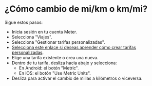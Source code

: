 # ¿Cómo cambio de mi/km o km/mi?

Sigue estos pasos:

* Inicia sesión en tu cuenta Meter.
* Selecciona "Viajes".
* Selecciona "Gestionar tarifas personalizadas".
* [Selecciona este enlace si deseas aprender cómo crear tarifas personalizadas](https://help.meterapp.co/es-ES/help/pro-features/custom_fares).
* Elige una tarifa existente o crea una nueva.
* Dentro de tu tarifa, desliza hacia abajo y selecciona:
   - En Android: el botón "Metric".
   - En iOS: el botón "Use Metric Units".
* Desliza para activar el cambio de millas a kilómetros o viceversa.
